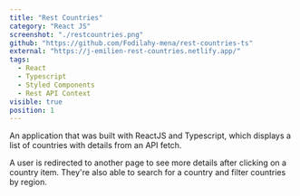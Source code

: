 ```yaml
---
title: "Rest Countries"
category: "React JS"
screenshot: "./restcountries.png"
github: "https://github.com/Fodilahy-mena/rest-countries-ts"
external: "https://j-emilien-rest-countries.netlify.app/"
tags:
  - React
  - Typescript
  - Styled Components
  - Rest API Context
visible: true
position: 1
---
```


An application that was built with ReactJS and Typescript, which displays a list of countries with details from an API fetch.

A user is redirected to another page to see more details after clicking on a country item. They're also able to search for a country and filter countries by region.
